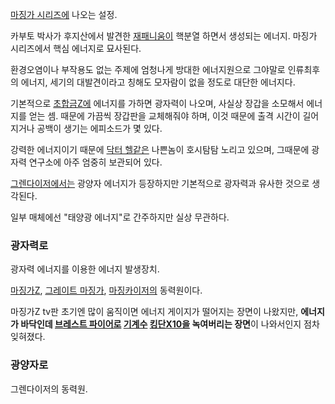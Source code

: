 [[마징가 시리즈]]에 나오는 설정.

카부토 박사가 후지산에서 발견한 [[재패니움]]이 핵분열 하면서 생성되는 에너지. 마징가 시리즈에서 핵심 에너지로 묘사된다. 

환경오염이나 부작용도 없는 주제에 엄청나게 방대한 에너지원으로 그야말로 인류최후의 에너지, 세기의 대발견이라고 칭해도 모자람이 없을 정도로 대단한 에너지다.

기본적으로 [[초합금Z]]에 에너지를 가하면 광자력이 나오며, 사실상 장갑을 소모해서 에너지를 얻는 셈. 때문에 가끔씩 장갑판을 교체해줘야 하며, 이것 때문에 출격 시간이 길어지거나 공백이 생기는 에피소드가 몇 있다.

강력한 에너지이기 때문에 [[닥터 헬]]같은 나쁜놈이 호시탐탐 노리고 있으며, 그때문에 광자력 연구소에 아주 엄중히 보관되어 있다.

[[그렌다이저]]에서는 광양자 에너지가 등장하지만 기본적으로 광자력과 유사한 것으로 생각된다.

일부 매체에선 "태양광 에너지"로 간주하지만 실상 무관하다. 

=== 광자력로 ===
광자력 에너지를 이용한 에너지 발생장치.

[[마징가Z]], [[그레이트 마징가]], [[마징카이저]]의 동력원이다.

마징가Z tv판 초기엔 많이 움직이면 에너지 게이지가 떨어지는 장면이 나왔지만, '''에너지가 바닥인데 [[브레스트 파이어]]로 [[기계수]] [[킹단X10]]을 녹여버리는 장면'''이 나와서인지 점차 잊혀졌다.

=== 광양자로 ===
그렌다이저의 동력원.
